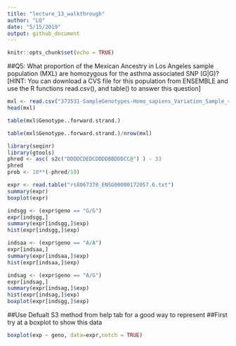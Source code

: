 ```yaml
---
title: "lecture_13_walkthrough"
author: "LQ"
date: "5/15/2019"
output: github_document
---
```


```r
knitr::opts_chunk$set(echo = TRUE)
```


##Q5: What proportion of the Mexican Ancestry in Los Angeles sample population (MXL) are homozygous for the asthma associated SNP (G|G)?
[HINT: You can download a CVS file for this population from ENSEMBLE and use the R functions read.csv(), and table() to answer this question]


```r
mxl <- read.csv("373531-SampleGenotypes-Homo_sapiens_Variation_Sample_rs8067378.csv")
head(mxl)


```
```r
table(mxl$Genotype..forward.strand.)

```

```r
table(mxl$Genotype..forward.strand.)/nrow(mxl)
```

```r
library(seqinr)
library(gtools)
phred <- asc( s2c("DDDDCDEDCDDDDBBDDDCC@") ) - 33
phred
prob <- 10**(-phred/10)
```

```r
expr <- read.table("rs8067378_ENSG00000172057.6.txt")
summary(expr)
boxplot(expr)

```

```r
indsgg <- (expr$geno == "G/G")
expr[indsgg,]
summary(expr[indsgg,]$exp)
hist(expr[indsgg,]$exp)

```

```r
indsaa <- (expr$geno == "A/A")
expr[indsaa,]
summary(expr[indsaa,]$exp)
hist(expr[indsaa,]$exp)
```

```r
indsag <- (expr$geno == "A/G")
expr[indsag,]
summary(expr[indsag,]$exp)
hist(expr[indsag,]$exp)
boxplot(expr[indsgg,]$exp)
```

##Use Defualt S3 method from help tab for a good way to represent
##First try at a boxplot to show this data

```r
boxplot(exp ~ geno, data=expr,notch = TRUE)
```

```r

```

